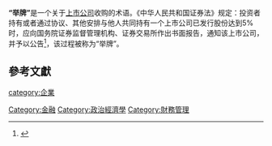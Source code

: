 
{{Expand|time=2016-06-02T18:33:19+00:00}}
{{Globalize|条目|area=中国大陆}}
'''“举牌”'''是一个关于[[上市公司|上市公司]]收购的术语。《中华人民共和国证券法》规定：投资者持有或者通过协议、其他安排与他人共同持有一个上市公司已发行股份达到5%时，应向国务院证券监督管理机构、证券交易所作出书面报告，通知该上市公司，并予以公告<ref>{{Cite web |url=http://www.gov.cn/flfg/2005-10/28/content_85556.htm |title=中华人民共和国证券法（主席令第四十三号） |accessdate=2015-07-10 |archive-date=2020-10-27 |archive-url=https://web.archive.org/web/20201027090656/http://www.gov.cn/flfg/2005-10/28/content_85556.htm |dead-url=no }}</ref>，该过程被称为“举牌”。

==參考文獻==
{{reflist}}

{{金融小作品}}
[[Category:金融|Category:金融]]
[[category:企業|category:企業]]
[[Category:政治經濟學|Category:政治經濟學]]
[[Category:財務管理|Category:財務管理]]